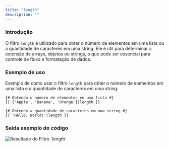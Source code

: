 ```yaml
---
title: "length"
description: ""
---
```


### Introdução

O filtro `length` é utilizado para obter o número de elementos em uma lista ou a quantidade de caracteres em uma string. Ele é útil para determinar a extensão de arrays, objetos ou strings, o que pode ser essencial para controle de fluxo e formatação de dados.

### Exemplo de uso

Exemplo de como usar o filtro `length` para obter o número de elementos em uma lista e a quantidade de caracteres em uma string:

```twig
{# Obtendo o número de elementos em uma lista #}
{{ ['Apple', 'Banana', 'Orange']|length }}

{# Obtendo a quantidade de caracteres em uma string #}
{{ 'Hello, World!'|length }}
```

### Saída exemplo do código

<img src="/length.png" alt="Resultado do Filtro `length`" />
